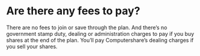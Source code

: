 # Are there any fees to pay?

There are no fees to join or save through the plan. And there’s no government stamp duty, dealing or administration charges to pay if you buy shares at the end of the plan. You’ll pay Computershare’s dealing charges if you sell your shares.